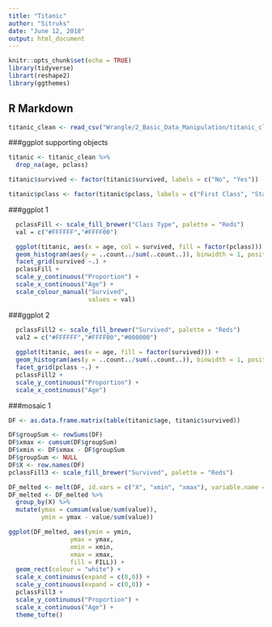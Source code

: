 ```yaml
---
title: "Titanic"
author: "Sitruks"
date: "June 12, 2018"
output: html_document
---
```


```r
knitr::opts_chunk$set(echo = TRUE)
library(tidyverse)
librart(reshape2)
library(ggthemes)
```

## R Markdown
```r
titanic_clean <- read_csv("Wrangle/2_Basic_Data_Manipulation/titanic_clean.csv")
```

###ggplot supporting objects
```r

titanic <- titanic_clean %>% 
  drop_na(age, pclass) 

titanic$survived <- factor(titanic$survived, labels = c("No", "Yes"))

titanic$pclass <- factor(titanic$pclass, labels = c("First Class", "Standard", "Economy"))

```

###ggplot 1
```r

  pclassFill <- scale_fill_brewer("Class Type", palette = "Reds")
  val = c("#FFFFFF","#FFFF00")

  ggplot(titanic, aes(x = age, col = survived, fill = factor(pclass))) +
  geom_histogram(aes(y = ..count../sum(..count..)), binwidth = 1, position = "fill") + 
  facet_grid(survived ~.) +
  pclassFill +
  scale_y_continuous("Proportion") +
  scale_x_continuous("Age") +
  scale_colour_manual("Survived",
                      values = val)
```

###ggplot 2
```r
  
  pclassFill2 <- scale_fill_brewer("Survived", palette = "Reds")
  val2 = c("#FFFFFF","#FFFF00","#000000")
  
  ggplot(titanic, aes(x = age, fill = factor(survived))) +
  geom_histogram(aes(y = ..count../sum(..count..)), binwidth = 1, position = "fill") + 
  facet_grid(pclass ~.) +
  pclassFill2 +
  scale_y_continuous("Proportion") +
  scale_x_continuous("Age")

```

###mosaic 1

```r
DF <- as.data.frame.matrix(table(titanic$age, titanic$survived))

DF$groupSum <- rowSums(DF)
DF$xmax <- cumsum(DF$groupSum)
DF$xmin <- DF$xmax - DF$groupSum
DF$groupSum <- NULL
DF$X <- row.names(DF)
pclassFill3 <- scale_fill_brewer("Survived", palette = "Reds")

DF_melted <- melt(DF, id.vars = c("X", "xmin", "xmax"), variable.name = "FILL")
DF_melted <- DF_melted %>%
  group_by(X) %>%
  mutate(ymax = cumsum(value/sum(value)),
         ymin = ymax - value/sum(value))

ggplot(DF_melted, aes(ymin = ymin,
                 ymax = ymax,
                 xmin = xmin,
                 xmax = xmax,
                 fill = FILL)) +
  geom_rect(colour = "white") +
  scale_x_continuous(expand = c(0,0)) +
  scale_y_continuous(expand = c(0,0)) +
  pclassFill3 +
  scale_y_continuous("Proportion") +
  scale_x_continuous("Age") +
  theme_tufte()

```